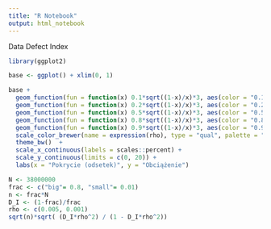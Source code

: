 ```yaml
---
title: "R Notebook"
output: html_notebook
---
```


Data Defect Index


```r
library(ggplot2)
```

```r
base <- ggplot() + xlim(0, 1)

base + 
  geom_function(fun = function(x) 0.1*sqrt((1-x)/x)*3, aes(color = "0.1")) +
  geom_function(fun = function(x) 0.2*sqrt((1-x)/x)*3, aes(color = "0.2")) +
  geom_function(fun = function(x) 0.5*sqrt((1-x)/x)*3, aes(color = "0.5")) +
  geom_function(fun = function(x) 0.8*sqrt((1-x)/x)*3, aes(color = "0.8")) +
  geom_function(fun = function(x) 0.9*sqrt((1-x)/x)*3, aes(color = "0.9")) +
  scale_color_brewer(name = expression(rho), type = "qual", palette = "Set1") +
  theme_bw()  +
  scale_x_continuous(labels = scales::percent) +
  scale_y_continuous(limits = c(0, 20)) + 
  labs(x = "Pokrycie (odsetek)", y = "Obciążenie")
```



```r
N <- 38000000
frac <- c("big"= 0.8, "small"= 0.01)
n <- frac*N
D_I <- (1-frac)/frac
rho <- c(0.005, 0.001)
sqrt(n)*sqrt( (D_I*rho^2) / (1 - D_I*rho^2))

```

